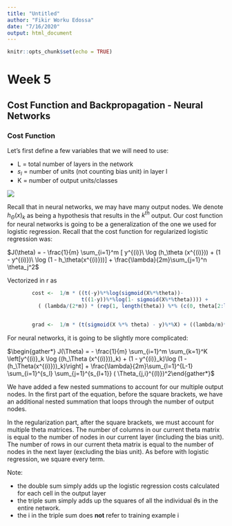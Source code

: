 ```yaml
---
title: "Untitled"
author: "Fikir Worku Edossa"
date: "7/16/2020"
output: html_document
---
```


```r
knitr::opts_chunk$set(echo = TRUE)
```

# Week 5

## Cost Function and Backpropagation - Neural Networks

### Cost Function

Let's first define a few variables that we will need to use:

  - L = total number of layers in the network
  - $s_l$ = number of units (not counting bias unit) in layer l
  - K = number of output units/classes

![](Neural Network cost fun.png)



Recall that in neural networks, we may have many output nodes. We denote $h_\Theta(x)_k$ as being a hypothesis that results in the $k^{th}$ output. Our cost function for neural networks is going to be a generalization of the one we used for logistic regression. Recall that the cost function for regularized logistic regression was:

$J(\theta) = - \frac{1}{m} \sum_{i=1}^m [ y^{(i)}\ \log (h_\theta (x^{(i)})) + (1 - y^{(i)})\ \log (1 - h_\theta(x^{(i)}))] + \frac{\lambda}{2m}\sum_{j=1}^n \theta_j^2$

Vectorized in r as 

```r
        cost <-  1/m * ((t(-y)%*%log(sigmoid(X%*%theta))-
                        t((1-y))%*%log(1- sigmoid(X%*%theta)))) + 
          ( (lambda/(2*m)) * (rep(1, length(theta)) %*% (c(0, theta[2:length(theta)]))^2))


        grad <-  1/m * (t(sigmoid(X %*% theta) - y)%*%X) + ((lambda/m)*(c(0, theta[2:length(theta)])))
```

 
For neural networks, it is going to be slightly more complicated:

$\begin{gather*} J(\Theta) = - \frac{1}{m} \sum_{i=1}^m \sum_{k=1}^K \left[y^{(i)}_k \log ((h_\Theta (x^{(i)}))_k) + (1 - y^{(i)}_k)\log (1 - (h_\Theta(x^{(i)}))_k)\right] + \frac{\lambda}{2m}\sum_{l=1}^{L-1} \sum_{i=1}^{s_l} \sum_{j=1}^{s_{l+1}} ( \Theta_{j,i}^{(l)})^2\end{gather*}$


We have added a few nested summations to account for our multiple output nodes. In the first part of the equation, before the square brackets, we have an additional nested summation that loops through the number of output nodes.

In the regularization part, after the square brackets, we must account for multiple theta matrices. The number of columns in our current theta matrix is equal to the number of nodes in our current layer (including the bias unit). The number of rows in our current theta matrix is equal to the number of nodes in the next layer (excluding the bias unit). As before with logistic regression, we square every term.

Note:

  - the double sum simply adds up the logistic regression costs calculated for each cell in the output layer
  - the triple sum simply adds up the squares of all the individual $\theta$s in the entire network.
  - the i in the triple sum does **not** refer to training example i



